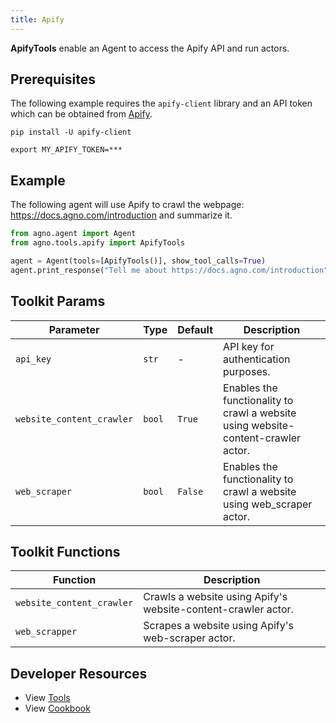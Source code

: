 ```yaml
---
title: Apify
---
```


**ApifyTools** enable an Agent to access the Apify API and run actors.

## Prerequisites

The following example requires the `apify-client` library and an API token which can be obtained from [Apify](https://apify.com/).

```shell
pip install -U apify-client
```

```shell
export MY_APIFY_TOKEN=***
```

## Example

The following agent will use Apify to crawl the webpage: https://docs.agno.com/introduction and summarize it.

```python cookbook/tools/apify_tools.py
from agno.agent import Agent
from agno.tools.apify import ApifyTools

agent = Agent(tools=[ApifyTools()], show_tool_calls=True)
agent.print_response("Tell me about https://docs.agno.com/introduction", markdown=True)
```

## Toolkit Params

| Parameter                 | Type   | Default | Description                                                                       |
| ------------------------- | ------ | ------- | --------------------------------------------------------------------------------- |
| `api_key`                 | `str`  | -       | API key for authentication purposes.                                              |
| `website_content_crawler` | `bool` | `True`  | Enables the functionality to crawl a website using website-content-crawler actor. |
| `web_scraper`             | `bool` | `False` | Enables the functionality to crawl a website using web_scraper actor.             |

## Toolkit Functions

| Function                  | Description                                                   |
| ------------------------- | ------------------------------------------------------------- |
| `website_content_crawler` | Crawls a website using Apify's website-content-crawler actor. |
| `web_scrapper`            | Scrapes a website using Apify's web-scraper actor.            |

## Developer Resources

- View [Tools](https://github.com/phidatahq/agno/blob/main/libs/agno/agno/tools/apify_tools.py)
- View [Cookbook](https://github.com/phidatahq/agno/blob/main/cookbook/tools/apify_tools.py)
